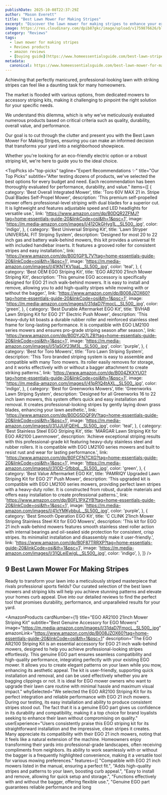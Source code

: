 ```yaml
---
publishDate: 2025-10-08T22:37:29Z
author: "Mason Everett"
title: "Best Lawn Mower For Making Stripes"
excerpt: "Discover the lawn mower for making stripes to enhance your experience. Find top solutions based on thorough testing and reviews."
image: https://res.cloudinary.com/dpib87gkc/image/upload/v1759876626/blog_image_1759876626_zyvkzc.webp
category: "Reviews"
tags:
  - lawn mower for making stripes
  - Reviews products
  - amazon reviews
  - [buying guide](https://www.homeessentialsguide.com/best-lawn-stripes-competitions)
metadata:
  canonical: https://www.homeessentialsguide.com/best-lawn-mower-for-making-stripes
---
```



<p>Achieving that perfectly manicured, professional-looking lawn with striking stripes can feel like a daunting task for many homeowners.</p>
<p>The market is flooded with various options, from dedicated mowers to accessory striping kits, making it challenging to pinpoint the right solution for your specific needs.</p>
<p>We understand this dilemma, which is why we’ve meticulously evaluated numerous products based on critical criteria such as quality, durability, overall value, and performance.</p>
<p>Our goal is to cut through the clutter and present you with the Best Lawn Mower For Making Stripes, ensuring you can make an informed decision that transforms your yard into a neighborhood showpiece.</p>
<p>Whether you're looking for an eco-friendly electric option or a robust striping kit, we're here to guide you to the ideal choice.</p>

<TopPicks
  id="top-picks"
  tagline="Expert Recommendations ✨"
  title="Our Top Picks"
  subtitle="After testing dozens of products, we've selected the best options for every budget and need. Each recommendation has been thoroughly evaluated for performance, durability, and value."
  items={[
    {
      category: 'Best Overall Integrated Mower',
      title: 'Toro 60V MAX 21 in. Stripe Dual Blades Self-Propel Mower',
      description: 'This premium self-propelled mower offers professional-level striping with dual blades for a superior cut. It is lightweight and features adjustable speed and LED headlights for versatile use.',
      link: 'https://www.amazon.com/dp/B0DQR2ZFMJ?tag=home-essentials-guide-20&linkCode=osi&th=1&psc=1',
      image: 'https://m.media-amazon.com/images/I/412OkGHyg1L._SL500_.jpg',
      color: 'indigo',
    },
    {
      category: 'Best Universal Striping Kit',
      title: 'Lawn Stryper UNIVERSAL FIT Striping System',
      description: 'Designed for most 20 to 22 inch gas and battery walk-behind mowers, this kit provides a universal fit with included handlebar inserts. It features a grooved roller for consistent stripes and easy installation.',
      link: 'https://www.amazon.com/dp/B0D1GP1L7V?tag=home-essentials-guide-20&linkCode=osi&th=1&psc=1',
      image: 'https://m.media-amazon.com/images/I/41KNTKV1paL._SL500_.jpg',
      color: 'teal',
    },
    {
      category: 'Best OEM EGO Striping Kit',
      title: 'EGO AR2100 21inch Mower Striping Kit',
      description: 'This genuine EGO accessory is specifically designed for EGO 21 inch walk-behind mowers. It is easy to install and remove, allowing you to add high-quality stripes while mowing with or without the bagger.',
      link: 'https://www.amazon.com/dp/B008JZOX60?tag=home-essentials-guide-20&linkCode=osi&th=1&psc=1',
      image: 'https://m.media-amazon.com/images/I/31daD7FmocL._SL500_.jpg',
      color: 'green',
    },
    {
      category: 'Best Durable Aftermarket EGO Kit',
      title: 'BVHAB Lawn Striping Kit for EGO 21" Electric Push Mower',
      description: 'This heavy-duty kit boasts a durable rubber roller and reinforced stainless steel frame for long-lasting performance. It is compatible with EGO LM2100 series mowers and ensures pro-grade striping season after season.',
      link: 'https://www.amazon.com/dp/B0DYJQ7LZB?tag=home-essentials-guide-20&linkCode=osi&th=1&psc=1',
      image: 'https://m.media-amazon.com/images/I/51aSOf23M3L._SL500_.jpg',
      color: 'purple',
    },
    {
      category: 'Best for Toro Mowers',
      title: 'Toro Lawn Striping System',
      description: 'This Toro branded striping system is easy to assemble and compatible with many Toro mowers. Its roller easily removes for storage, and it works effectively with or without a bagger attachment to create striking patterns.',
      link: 'https://www.amazon.com/dp/B004ZKXYUO?tag=home-essentials-guide-20&linkCode=osi&th=1&psc=1',
      image: 'https://m.media-amazon.com/images/I/41pR1Q4tAXL._SL500_.jpg',
      color: 'indigo',
    },
    {
      category: 'Best for Greenworks Mowers',
      title: 'Greenworks Lawn Striping System',
      description: 'Designed for all Greenworks 16 to 22 inch lawn mowers, this system offers quick and easy installation and removal. It creates professional-looking stripes by gently laying down grass blades, enhancing your lawn aesthetic.',
      link: 'https://www.amazon.com/dp/B0DG5DQF9V?tag=home-essentials-guide-20&linkCode=osi&th=1&psc=1',
      image: 'https://m.media-amazon.com/images/I/31JJUjFQEHL._SL500_.jpg',
      color: 'teal',
    },
    {
      category: 'Best Stainless Steel EGO Striping Kit',
      title: 'MARGAR Lawn Striping Kit for EGO AR2100 Lawnmower',
      description: 'Achieve exceptional striping results with this professional-grade kit featuring heavy-duty stainless steel and rubber rollers. It is compatible with EGO LM2100 series mowers and built to resist rust and wear for lasting performance.',
      link: 'https://www.amazon.com/dp/B0FCFN7CXG?tag=home-essentials-guide-20&linkCode=osi&th=1&psc=1',
      image: 'https://m.media-amazon.com/images/I/31OD-GfbbqL._SL500_.jpg',
      color: 'green',
    },
    {
      category: 'Best Value Aftermarket EGO Kit',
      title: 'PAMRIQY Upgraded Lawn Striping Kit for EGO 21" Push Mower',
      description: 'This upgraded kit is compatible with EGO LM2100 series mowers, providing perfect lawn stripes with a heavy-duty roller. It is constructed from robust, durable materials and offers easy installation to create professional patterns.',
      link: 'https://www.amazon.com/dp/B0FL1PXZYB?tag=home-essentials-guide-20&linkCode=osi&th=1&psc=1',
      image: 'https://m.media-amazon.com/images/I/41cYMKybbuL._SL500_.jpg',
      color: 'purple',
    },
    {
      category: 'Best Smooth Operation EGO Kit',
      title: 'C CLINK 21inch Mower Striping Stainless Steel Kit for EGO Mowers',
      description: 'This kit for EGO 21 inch walk-behind mowers features smooth stainless steel roller action with internal bearings and oil-sealed side protection for consistent, crisp stripes. Its minimalist installation and disassembly make it user-friendly.',
      link: 'https://www.amazon.com/dp/B0F87TRRXP?tag=home-essentials-guide-20&linkCode=osi&th=1&psc=1',
      image: 'https://m.media-amazon.com/images/I/31QLeiEwigL._SL500_.jpg',
      color: 'indigo',
    },
  ]}
/>

## 9 Best Lawn Mower For Making Stripes

Ready to transform your lawn into a meticulously striped masterpiece that rivals professional sports fields? Our curated selection of the best lawn mowers and striping kits will help you achieve stunning patterns and elevate your homes curb appeal. Dive into our detailed reviews to find the perfect tool that promises durability, performance, and unparalleled results for your yard.

<AmazonProducts
  cardNumber={1}
  title="EGO AR2100 21inch Mower Striping Kit"
  subtitle="Best Genuine Accessory for EGO Mowers"
  image="https://m.media-amazon.com/images/I/31daD7FmocL._SL500_.jpg"
  amazonLink="https://www.amazon.com/dp/B008JZOX60?tag=home-essentials-guide-20&linkCode=osi&th=1&psc=1"
  description="The EGO AR2100 Striping Kit is an essential accessory for EGO 21 inch walk-behind mowers, designed to help you achieve professional-looking stripes effortlessly. This genuine EGO part ensures seamless compatibility and high-quality performance, integrating perfectly with your existing EGO mower. It allows you to create elegant patterns on your lawn while you mow, enhancing its aesthetic appeal. The kit is user-friendly, supporting quick installation and removal, and can be used effectively whether you are bagging clippings or not. It is ideal for EGO mower owners who want to upgrade their lawn care routine with minimal hassle and maximum visual impact."
  whySelected="We selected the EGO AR2100 Striping Kit for its perfect integration and reliable performance with EGO 21 inch mowers. During our testing, its easy installation and ability to produce consistent stripes stood out. The fact that it is a genuine EGO part gives us confidence in its durability and compatibility, making it a top choice for brand loyalists seeking to enhance their lawn without compromising on quality."
  userExperience="Users consistently praise this EGO striping kit for its straightforward installation and the impressive, clean stripes it creates. Many appreciate its compatibility with their EGO 21 inch mowers, noting that it feels like a natural extension of the machine. Homeowners enjoy transforming their yards into professional-grade landscapes, often receiving compliments from neighbors. Its ability to work seamlessly with or without the bagger is a frequently highlighted convenience, making it a versatile tool for various mowing preferences."
  features={[
    "Compatible with EGO 21 inch mowers listed in the manual, ensuring a perfect fit.",
    "Adds high-quality stripes and patterns to your lawn, boosting curb appeal.",
    "Easy to install and remove, allowing for quick setup and storage.",
    "Functions effectively with and without the bagger, offering flexible use.",
    "Genuine EGO part guarantees reliable performance and long
